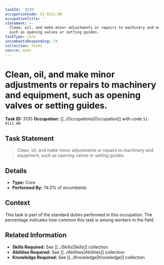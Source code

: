 ```yaml
---
taskId: '3135'
occupationCode: 51-9111.00
occupationTitle: ''
statement: >-
  Clean, oil, and make minor adjustments or repairs to machinery and equipment,
  such as opening valves or setting guides.
taskType: Core
incumbentsResponding: 74
collection: Tasks
source: onet
---
```

# Clean, oil, and make minor adjustments or repairs to machinery and equipment, such as opening valves or setting guides.

**Task ID:** 3135
**Occupation:** [[../Occupations|Occupation]] with code `51-9111.00`

## Task Statement

> Clean, oil, and make minor adjustments or repairs to machinery and equipment, such as opening valves or setting guides.

## Details

- **Type:** Core
- **Performed By:** 74.0% of incumbents

## Context

This task is part of the standard duties performed in this occupation. The percentage indicates how common this task is among workers in the field.

## Related Information

- **Skills Required:** See [[../Skills|Skills]] collection
- **Abilities Required:** See [[../Abilities|Abilities]] collection
- **Knowledge Required:** See [[../Knowledge|Knowledge]] collection
